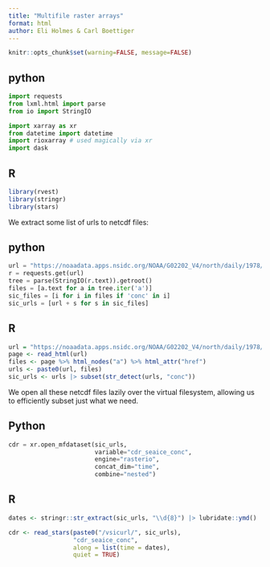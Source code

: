 ```yaml
---
title: "Multifile raster arrays"
format: html
author: Eli Holmes & Carl Boettiger
---
```


```r
knitr::opts_chunk$set(warning=FALSE, message=FALSE)
```

::: {.panel-tabset}

## python

```python
import requests
from lxml.html import parse
from io import StringIO

import xarray as xr
from datetime import datetime
import rioxarray # used magically via xr
import dask
```

## R

```r
library(rvest)
library(stringr)
library(stars)
```

:::



We extract some list of urls to netcdf files:


::: {.panel-tabset}

## python


```python
url = "https://noaadata.apps.nsidc.org/NOAA/G02202_V4/north/daily/1978/"
r = requests.get(url) 
tree = parse(StringIO(r.text)).getroot()
files = [a.text for a in tree.iter('a')]
sic_files = [i for i in files if 'conc' in i]
sic_urls = [url + s for s in sic_files]
```

## R

```r
url = "https://noaadata.apps.nsidc.org/NOAA/G02202_V4/north/daily/1978/"
page <- read_html(url)
files <- page %>% html_nodes("a") %>% html_attr("href")
urls <- paste0(url, files)
sic_urls <- urls |> subset(str_detect(urls, "conc"))
```

:::


We open all these netcdf files lazily over the virtual filesystem, allowing us to efficiently subset just what we need.



::: {.panel-tabset}

## Python

```python
cdr = xr.open_mfdataset(sic_urls, 
                        variable="cdr_seaice_conc", 
                        engine="rasterio", 
                        concat_dim="time", 
                        combine="nested")
```

## R

```r
dates <- stringr::str_extract(sic_urls, "\\d{8}") |> lubridate::ymd()

cdr <- read_stars(paste0("/vsicurl/", sic_urls),
                  "cdr_seaice_conc", 
                  along = list(time = dates), 
                  quiet = TRUE)
```

:::

